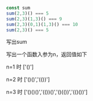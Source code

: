 ```js
const sum
sum(2,3)() === 5
sum(2,3)(1,3)() === 9
sum(2,3)(0,1)(1,3)() === 10
sum(2,3)() === 5
```
写出sum

<interview-byteDance/>

写出一个函数入参为n，返回值如下

n=1 时  ['()']

n=2 时 ['()()','(())']

n=3 时 ['()()()','(())()','()(())','(()())']
